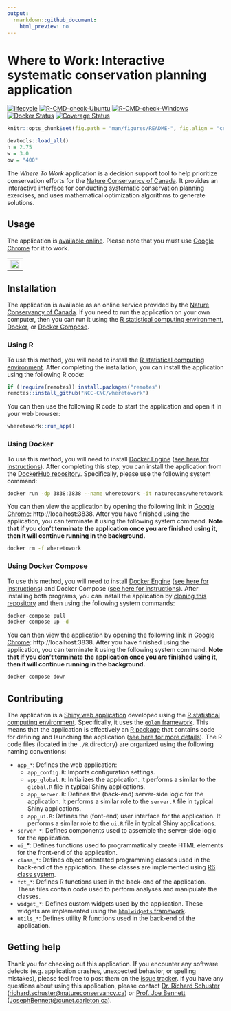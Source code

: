 ```yaml
---
output:
  rmarkdown::github_document:
    html_preview: no
---
```


<!--- README.md is generated from README.Rmd. Please edit that file -->

# Where to Work: Interactive systematic conservation planning application

[![lifecycle](https://img.shields.io/badge/Lifecycle-stable-brightgreen.svg)](https://lifecycle.r-lib.org/articles/stages.html)
[![R-CMD-check-Ubuntu](https://img.shields.io/github/actions/workflow/status/ncc-cnc/wheretowork/R-CMD-check-ubuntu.yaml?branch=master&label=Ubuntu)](https://github.com/NCC-CNC/wheretowork/actions)
[![R-CMD-check-Windows](https://img.shields.io/github/actions/workflow/status/ncc-cnc/wheretowork/R-CMD-check-windows.yaml?branch=master&label=Windows)](https://github.com/NCC-CNC/wheretowork/actions)
[![Docker Status](https://img.shields.io/docker/cloud/build/naturecons/wheretowork?label=Docker%20build)](https://hub.docker.com/r/naturecons/wheretowork)
[![Coverage Status](https://codecov.io/github/NCC-CNC/wheretowork/coverage.svg?branch=master)](https://codecov.io/github/NCC-CNC/wheretowork?branch=master)

```r
knitr::opts_chunk$set(fig.path = "man/figures/README-", fig.align = "center")
```

```r
devtools::load_all()
h = 2.75
w = 3.0
ow = "400"
```

The _Where To Work_ application is a decision support tool to help prioritize conservation efforts for the [Nature Conservancy of Canada](https://natureconservancy.ca/en/). It provides an interactive interface for conducting systematic conservation planning exercises, and uses mathematical optimization algorithms to generate solutions.

## Usage

The application is [available online](https://ncc.carleton.ca). Please note that you must use [Google Chrome](https://www.google.com/chrome/) for it to work.

<table><tr><td><img class="screenshot" src="man/figures/screenshot.png" align="center" width="100%"/></td></tr></table>

## Installation

The application is available as an online service provided by the [Nature Conservancy of Canada](https://natureconservancy.ca/en/). If you need to run the application on your own computer, then you can run it using the [R statistical computing environment](https://www.r-project.org/), [Docker](https://www.docker.com/), or [Docker Compose](https://docs.docker.com/compose/).

### Using R

To use this method, you will need to install the [R statistical computing environment](https://www.r-project.org/). After completing the installation, you can install the application using the following R code:

```r
if (!require(remotes)) install.packages("remotes")
remotes::install_github("NCC-CNC/wheretowork")
```

You can then use the following R code to start the application and open it in your web browser:

```r
wheretowork::run_app()
```

### Using Docker

To use this method, you will need to install [Docker Engine](https://www.docker.com/) ([see here for instructions](https://docs.docker.com/get-docker/)). After completing this step, you can install the application from the [DockerHub repository](https://hub.docker.com/repository/docker/naturecons/wheretowork). Specifically, please use the following system command:

```bash
docker run -dp 3838:3838 --name wheretowork -it naturecons/wheretowork:latest
```

You can then view the application by opening the following link in [Google Chrome](https://www.google.com/chrome/): http://localhost:3838. After you have finished using the application, you can terminate it using the following system command. **Note that if you don't terminate the application once you are finished using it, then it will continue running in the background.**

```bash
docker rm -f wheretowork
```

### Using Docker Compose

To use this method, you will need to install [Docker Engine](https://www.docker.com/) ([see here for instructions](https://docs.docker.com/get-docker/)) and Docker Compose ([see here for instructions](https://docs.docker.com/compose/install/)). After installing both programs, you can install the application by [cloning this repository](https://docs.github.com/en/github/creating-cloning-and-archiving-repositories/cloning-a-repository-from-github/cloning-a-repository) and then using the following system commands:

```bash
docker-compose pull
docker-compose up -d
```

You can then view the application by opening the following link in [Google Chrome](https://www.google.com/chrome/): http://localhost:3838. After you have finished using the application, you can terminate it using the following system command. **Note that if you don't terminate the application once you are finished using it, then it will continue running in the background.**

```bash
docker-compose down
```

## Contributing

The application is a [Shiny web application](https://mastering-shiny.org/) developed using the [R statistical computing environment](https://www.r-project.org/). Specifically, it uses the [`golem` framework](https://thinkr-open.github.io/golem/). This means that the application is effectively an [R package](https://r-pkgs.org/) that contains code for defining and launching the application ([see here for more details](https://engineering-shiny.org/)). The R code files (located in the `./R` directory) are organized using the following naming conventions:

* `app_*`: Defines the web application:
    * `app_config.R`: Imports configuration settings.
    * `app_global.R`: Initializes the application. It performs a similar to the `global.R` file in typical Shiny applications.
    * `app_server.R`: Defines the (back-end) server-side logic for the application. It performs a similar role to the `server.R` file in typical Shiny applications.
    * `app_ui.R`: Defines the (font-end) user interface for the application. It performs a similar role to the `ui.R` file in typical Shiny applications.
* `server_*`: Defines components used to assemble the server-side logic for the application.
* `ui_`*: Defines functions used to programmatically create HTML elements for the front-end of the application.
* `class_*`: Defines object orientated programming classes used in the back-end of the application. These classes are implemented using [R6 class system](https://r6.r-lib.org/).
* `fct_*`:  Defines R functions used in the back-end of the application. These files contain code used to perform analyses and manipulate the classes.
* `widget_*`:  Defines custom widgets used by the application. These widgets are implemented using the [`htmlwidgets` framework](https://www.htmlwidgets.org/).
* `utils_*`: Defines utility R functions used in the back-end of the application.

## Getting help

Thank you for checking out this application. If you encounter any software defects (e.g. application crashes, unexpected behavior, or spelling mistakes), please feel free to post them on the [issue tracker](https://github.com/NCC-CNC/wheretowork/issues). If you have any questions about using this application, please contact [Dr. Richard Schuster](https://www.richard-schuster.com/) ([richard.schuster@natureconservancy.ca](mailto:richard.schuster@natureconservancy.ca)) or [Prof. Joe Bennett](https://carleton.ca/bennett-lab/lab-members/) ([JosephBennett@cunet.carleton.ca](mailto:mailto:JosephBennett@cunet.carleton.ca)).
